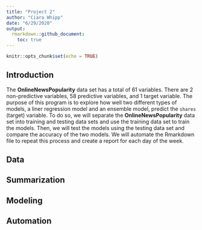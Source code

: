 ```yaml
---
title: "Project 2"
author: "Ciara Whipp"
date: "6/29/2020"
output:
  rmarkdown::github_document:
    toc: true
---
```


```r
knitr::opts_chunk$set(echo = TRUE)
```

## Introduction  

The **OnlineNewsPopularity** data set has a total of 61 variables. There are 2 non-predictive variables, 58 predictive variables, and 1 target variable. The purpose  of this program is to explore how well two different types of models, a liner regression model and an ensemble model, predict the `shares` (target) variable. To do so, we will separate the **OnlineNewsPopularity** data set into training and testing data sets and use the training data set to train the models. Then, we will test the models using the testing data set and compare the accuracy of the two models. We will automate the Rmarkdown file to repeat this process and create a report for each day of the week.  

## Data  

## Summarization  


## Modeling  

## Automation  


